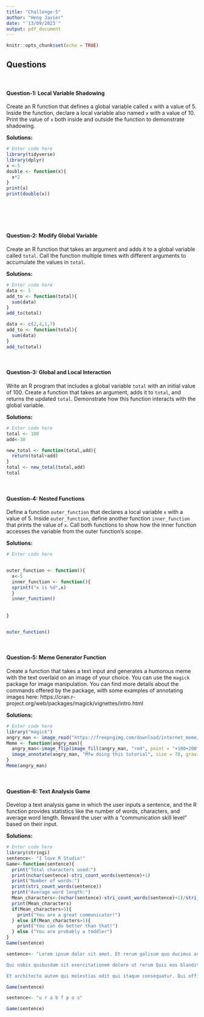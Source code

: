 ```yaml
---
title: "Challenge-5"
author: "Heng Javier"
date: "`13/09/2023`"
output: pdf_document
---
```


```r
knitr::opts_chunk$set(echo = TRUE)
```

## Questions
<br>

#### Question-1: Local Variable Shadowing 

Create an R function that defines a global variable called `x` with a value of 5. Inside the function, declare a local variable also named `x` with a value of 10. Print the value of `x` both inside and outside the function to demonstrate shadowing.

**Solutions:**

```r
# Enter code here
library(tidyverse)
library(dplyr)
x <-5 
double <- function(x){
  x*2
}
print(x)
print(double(x))


  
```
<br>

#### Question-2: Modify Global Variable

Create an R function that takes an argument and adds it to a global variable called `total`. Call the function multiple times with different arguments to accumulate the values in `total`.

**Solutions:**

```r
# Enter code here
data <- 5
add_to <- function(total){
  sum(data) 
}
add_to(total)

data <- c(2,4,1,7)
add_to <- function(total){
  sum(data) 
}
add_to(total)
```
<br>

#### Question-3: Global and Local Interaction 

Write an R program that includes a global variable `total` with an initial value of 100. Create a function that takes an argument, adds it to `total`, and returns the updated `total`. Demonstrate how this function interacts with the global variable.

**Solutions:**

```r

# Enter code here
total <- 100 
add<-30

new_total <- function(total,add){
  return(total+add)
}
total <- new_total(total,add)
total
```
<br>

#### Question-4: Nested Functions

Define a function `outer_function` that declares a local variable `x` with a value of 5. Inside `outer_function`, define another function `inner_function` that prints the value of `x`. Call both functions to show how the inner function accesses the variable from the outer function's scope.

**Solutions:**

```r
# Enter code here


outer_function <- function(){
  x<-5
  inner_function <- function(){
  sprintf("x is %d",x)
  }
  inner_function()
  
  
}


outer_function()

```
<br>

#### Question-5: Meme Generator Function

Create a function that takes a text input and generates a humorous meme with the text overlaid on an image of your choice. You can use the `magick` package for image manipulation. You can find more details about the commands offered by the package, with some examples of annotating images here: https://cran.r-project.org/web/packages/magick/vignettes/intro.html

**Solutions:**

```r
# Enter code here
library("magick")
angry_man <- image_read("https://freepngimg.com/download/internet_meme/12-2-angry-meme-transparent-png.png")
Meme <- function(angry_man){
  angry_man<-image_flip(image_fill(angry_man, "red", point = "+100+200", fuzz = 20))
  image_annotate(angry_man, "Mfw doing this tutorial", size = 70, gravity = "south", color = "black")
}
Meme(angry_man)
```
<br>

#### Question-6: Text Analysis Game  

Develop a text analysis game in which the user inputs a sentence, and the R function provides statistics like the number of words, characters, and average word length. Reward the user with a "communication skill level" based on their input.

**Solutions:**

```r
# Enter code here
library(stringi)
sentence<- "I love R Studio!"
Game<-function(sentence){
  print("Total characters used:")
  print(nchar(sentence)-stri_count_words(sentence)+1)
  print("Number of words:")
  print(stri_count_words(sentence))
  print("Average word length:")
  Mean_characters<-(nchar(sentence)-stri_count_words(sentence)+1)/stri_count_words(sentence)
  print(Mean_characters)
  if(Mean_characters>5){
    print("You are a great communicator!")
  } else if(Mean_characters>1){
    print("You can do better than that!")
  } else ("You are probably a toddler")
}
Game(sentence)

sentence<- "Lorem ipsum dolor sit amet. Et rerum galisum quo ducimus accusamus qui pariatur mollitia. Eos nostrum optio et deserunt facilis ut sequi voluptatum? Ut consequatur dolorem id facilis autem eos quas dolor eum suscipit debitis.

Qui nobis quibusdam sit exercitationem dolore ut rerum Quis eos blanditiis dolores! Ea maxime voluptatem et odio voluptatum qui culpa asperiores qui fuga dolorem. In dolorem voluptatem aut tenetur repellendus et distinctio iure et dolor quisquam sit Quis tempora.

Et architecto autem qui molestias odit qui itaque consequatur. Qui officia voluptatum vel dignissimos delectus sit excepturi Quis et accusamus repellat."

Game(sentence)

sentence<- "u r a b f p o s"

Game(sentence)
```
<br>